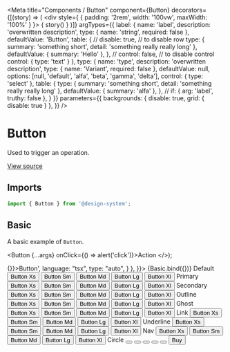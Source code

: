 
<Meta
  title="Components / Button"
  component={Button}
  decorators={[(story) => (
    <div style={ { padding: '2rem', width: '100vw', maxWidth: '100%' } }>
      { story() }
    </div>
  )]}
  argTypes={{
    label: {
      name: 'label',
      description: 'overwritten description',
      type: { name: 'string', required: false },
      defaultValue: 'Button',
      table: {
        // disable: true, // to disable row
        type: {
          summary: 'something short',
          detail: 'something really really long'
        },
        defaultValue: { summary: 'Hello' },
      },
      // control: false, // to disable control
      control: {
        type: 'text'
      }
    },
    type: {
      name: 'type',
      description: 'overwritten description',
      type: { name: 'Variant', required: false },
      defaultValue: null,
      options: [null, 'default', 'alfa', 'beta', 'gamma', 'delta'],
      control: { type: 'select' },
      table: {
        type: {
          summary: 'something short',
          detail: 'something really really long'
        },
        defaultValue: { summary: 'alfa' },
      },
      // if: { arg: 'label', truthy: false },
    }
  }}
  parameters={{
    backgrounds: { disable: true, grid: { disable: true } },
  }}
/>

# Button

Used to trigger an operation.

[View source](https://github.com/actarian/design-system/tree/main/src/@components/button)

## Imports

```js
import { Button } from '@design-system';
```

<!--
## Props

<ArgsTable of={ButtonProps} />
-->

## Basic

A basic example of `Button`.

  <Button {...args} onClick={() => alert('click')}>Action</Button>
</>);

<Canvas>
  <Story name="basic" parameters={{
    docs: {
      source: {
        code: '<Button onClick={() => {}}>Button</Button>',
        language: "tsx",
        type: "auto",
      }
    },
  }}>
    {Basic.bind({})}
  </Story>
</Canvas>

<Canvas>
  <Story name="default">
    <Label>Default</Label>
    <Flex.Col flexDirectionSm='row' justifyContent="space-between" alignItems="center" gap="0.5rem" padding="1rem 0">
      <Button variant="default" size="xs" as="button">Button Xs</Button>
      <Button variant="default" size="sm" as="button">Button Sm</Button>
      <Button variant="default" size="md" as="button">Button Md</Button>
      <Button variant="default" size="lg" as="button">Button Lg</Button>
      <Button variant="default" size="xl" as="button">Button Xl</Button>
    </Flex.Col>
  </Story>
  <Story name="primary">
    <Label>Primary</Label>
    <Flex.Col flexDirectionSm='row' justifyContent="space-between" alignItems="center" gap="0.5rem" padding="1rem 0">
      <Button variant="primary" size="xs" as="button">Button Xs</Button>
      <Button variant="primary" size="sm" as="button">Button Sm</Button>
      <Button variant="primary" size="md" as="button">Button Md</Button>
      <Button variant="primary" size="lg" as="button">Button Lg</Button>
      <Button variant="primary" size="xl" as="button">Button Xl</Button>
    </Flex.Col>
  </Story>
  <Story name="secondary">
    <Label>Secondary</Label>
    <Flex.Col flexDirectionSm='row' justifyContent="space-between" alignItems="center" gap="0.5rem" padding="1rem 0">
      <Button variant="secondary" size="xs" as="button">Button Xs</Button>
      <Button variant="secondary" size="sm" as="button">Button Sm</Button>
      <Button variant="secondary" size="md" as="button">Button Md</Button>
      <Button variant="secondary" size="lg" as="button">Button Lg</Button>
      <Button variant="secondary" size="xl" as="button">Button Xl</Button>
    </Flex.Col>
  </Story>
  <Story name="outline">
    <Label>Outline</Label>
    <Flex.Col flexDirectionSm='row' justifyContent="space-between" alignItems="center" gap="0.5rem" padding="1rem 0">
      <Button variant="outline" size="xs" as="button">Button Xs</Button>
      <Button variant="outline" size="sm" as="button">Button Sm</Button>
      <Button variant="outline" size="md" as="button">Button Md</Button>
      <Button variant="outline" size="lg" as="button">Button Lg</Button>
      <Button variant="outline" size="xl" as="button">Button Xl</Button>
    </Flex.Col>
  </Story>
  <Story name="ghost">
    <Label>Ghost</Label>
    <Flex.Col flexDirectionSm='row' justifyContent="space-between" alignItems="center" gap="0.5rem" padding="1rem 0">
      <Button variant="ghost" size="xs" as="button">Button Xs</Button>
      <Button variant="ghost" size="sm" as="button">Button Sm</Button>
      <Button variant="ghost" size="md" as="button">Button Md</Button>
      <Button variant="ghost" size="lg" as="button">Button Lg</Button>
      <Button variant="ghost" size="xl" as="button">Button Xl</Button>
    </Flex.Col>
  </Story>
  <Story name="link">
    <Label>Link</Label>
    <Flex.Col flexDirectionSm='row' justifyContent="space-between" alignItems="center" gap="0.5rem" padding="1rem 0">
      <Button variant="link" size="xs" as="button">Button Xs</Button>
      <Button variant="link" size="sm" as="button">Button Sm</Button>
      <Button variant="link" size="md" as="button">Button Md</Button>
      <Button variant="link" size="lg" as="button">Button Lg</Button>
      <Button variant="link" size="xl" as="button">Button Xl</Button>
    </Flex.Col>
  </Story>
  <Story name="underline">
    <Label>Underline</Label>
    <Flex.Col flexDirectionSm='row' justifyContent="space-between" alignItems="center" gap="0.5rem" padding="1rem 0">
      <Button variant="underline" size="xs" as="button">Button Xs</Button>
      <Button variant="underline" size="sm" as="button">Button Sm</Button>
      <Button variant="underline" size="md" as="button">Button Md</Button>
      <Button variant="underline" size="lg" as="button">Button Lg</Button>
      <Button variant="underline" size="xl" as="button">Button Xl</Button>
    </Flex.Col>
  </Story>
  <Story name="nav">
    <Label>Nav</Label>
    <Flex.Col flexDirectionSm='row' justifyContent="space-between" alignItems="center" gap="0.5rem" padding="1rem 0">
      <Button variant="nav" size="xs" as="button">Button Xs</Button>
      <Button variant="nav" size="sm" as="button">Button Sm</Button>
      <Button variant="nav" size="md" as="button">Button Md</Button>
      <Button variant="nav" size="lg" as="button">Button Lg</Button>
      <Button variant="nav" size="xl" as="button">Button Xl</Button>
    </Flex.Col>
  </Story>
  <Story name="circle">
    <Label>Circle</Label>
    <Flex.Col flexDirectionSm='row' justifyContent="space-between" alignItems="center" gap="0.5rem" padding="1rem 0">
      <Button variant="circle" size="xs" as="button"><ArrowRight /></Button>
      <Button variant="circle" size="sm" as="button"><ArrowRight /></Button>
      <Button variant="circle" size="md" as="button"><ArrowRight /></Button>
      <Button variant="circle" size="lg" as="button"><ArrowRight /></Button>
      <Button variant="circle" size="xl" as="button"><ArrowRight /></Button>
    </Flex.Col>
  </Story>
</Canvas>

<Canvas>
  <Story name="with icon">
    <Button variant="primary"><span>Buy</span> <ShoppingCart /></Button>
  </Story>
</Canvas>
